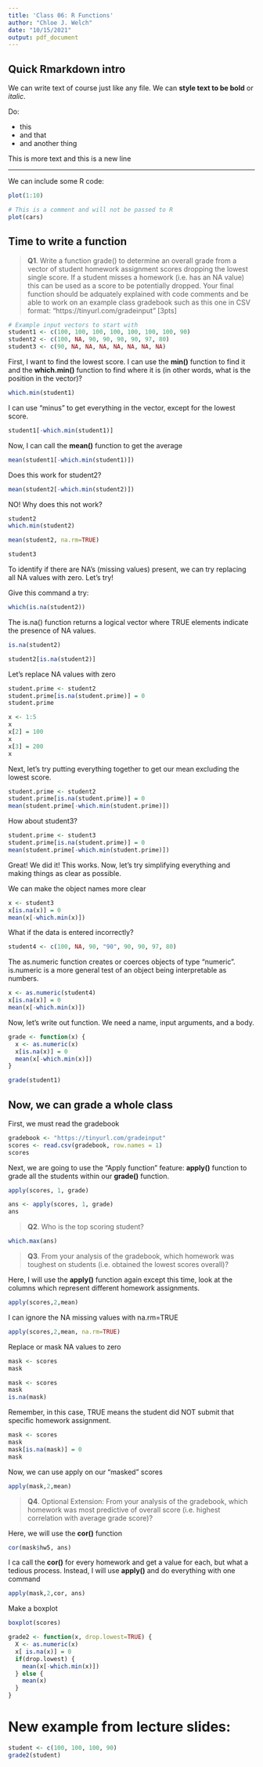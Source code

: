 ```yaml
---
title: 'Class 06: R Functions'
author: "Chloe J. Welch"
date: "10/15/2021"
output: pdf_document
---
```


## Quick Rmarkdown intro

We can write text of course just like any file. We can **style text to be bold** or *italic*.

Do:

- this
- and that
- and another thing

This is more text
and this is a new line

---

We can include some R code:

```r
plot(1:10)
```


```r
# This is a comment and will not be passed to R
plot(cars)
```


## Time to write a function

> **Q1**. Write a function grade() to determine an overall grade from a vector of student homework assignment scores dropping the lowest single score. If a student misses a homework (i.e. has an NA value) this can be used as a score to be potentially dropped. Your final function should be adquately explained with code comments and be able to work on an example class gradebook such as this one in CSV format: “https://tinyurl.com/gradeinput” [3pts]




```r
# Example input vectors to start with
student1 <- c(100, 100, 100, 100, 100, 100, 100, 90)
student2 <- c(100, NA, 90, 90, 90, 90, 97, 80)
student3 <- c(90, NA, NA, NA, NA, NA, NA, NA)
```


First, I want to find the lowest score. I can use the **min()** function to find it and the **which.min()** function to find where it is (in other words, what is the position in the vector)?

```r
which.min(student1)
```
I can use "minus" to get everything in the vector, except for the lowest score.

```r
student1[-which.min(student1)]
```

Now, I can call the **mean()** function to get the average

```r
mean(student1[-which.min(student1)])
```

Does this work for student2?
```r
mean(student2[-which.min(student2)])
```
NO!
Why does this not work?

```r
student2
which.min(student2)
```

```r
mean(student2, na.rm=TRUE)
```
```r
student3
```

To identify if there are NA's (missing values) present, we can try replacing all NA values with zero. Let's try!

Give this command a try:

```r
which(is.na(student2))
```
The is.na() function returns a logical vector where TRUE elements indicate the presence of NA values.
```r
is.na(student2)
```

```r
student2[is.na(student2)]
```

Let's replace NA values with zero

```r
student.prime <- student2
student.prime[is.na(student.prime)] = 0
student.prime
```

```r
x <- 1:5
x
x[2] = 100
x
x[3] = 200
x
```

Next, let's try putting everything together to get our mean excluding the lowest score.
```r
student.prime <- student2
student.prime[is.na(student.prime)] = 0
mean(student.prime[-which.min(student.prime)])
```

How about student3?
```r
student.prime <- student3
student.prime[is.na(student.prime)] = 0
mean(student.prime[-which.min(student.prime)])
```

Great! We did it! This works. Now, let's try simplifying everything and making things as clear as possible.

We can make the object names more clear

```r
x <- student3
x[is.na(x)] = 0
mean(x[-which.min(x)])
```

What if the data is entered incorrectly?

```r
student4 <- c(100, NA, 90, "90", 90, 90, 97, 80)
```

The as.numeric function creates or coerces objects of type "numeric". is.numeric is a more general test of an object being interpretable as numbers.

```r
x <- as.numeric(student4)
x[is.na(x)] = 0
mean(x[-which.min(x)])
```

Now, let's write out function. We need a name, input arguments, and a body.

```r
grade <- function(x) {
  x <- as.numeric(x)
  x[is.na(x)] = 0
  mean(x[-which.min(x)])
}
```

```r
grade(student1)
```

## Now, we can grade a whole class

First, we must read the gradebook 

```r
gradebook <- "https://tinyurl.com/gradeinput"
scores <- read.csv(gradebook, row.names = 1)
scores
```

Next, we are going to use the "Apply function" feature: **apply()** function to grade all the students within our **grade()** function.

```r
apply(scores, 1, grade)
```

```r
ans <- apply(scores, 1, grade)
ans
```

> **Q2**. Who is the top scoring student?

```r
which.max(ans)
```

> **Q3**. From your analysis of the gradebook, which homework was toughest on students (i.e. obtained the lowest scores overall)?

Here, I will use the **apply()** function again except this time, look at the columns which represent different homework assignments.

```r
apply(scores,2,mean)
```

I can ignore the NA missing values with na.rm=TRUE

```r
apply(scores,2,mean, na.rm=TRUE)
```

Replace or mask NA values to zero

```r
mask <- scores
mask
```

```r
mask <- scores
mask
is.na(mask)
```

Remember, in this case, TRUE means the student did NOT submit that specific homework assignment.

```r
mask <- scores
mask
mask[is.na(mask)] = 0
mask
```

Now, we can use apply on our "masked" scores

```r
apply(mask,2,mean)
```

> **Q4**. Optional Extension: From your analysis of the gradebook, which homework was most predictive of overall score (i.e. highest correlation with average grade score)?

Here, we will use the **cor()** function

```r
cor(mask$hw5, ans)
```
I ca call the **cor()** for every homework and get a value for each, but what a tedious process. Instead, I will use **apply()** and do everything with one command

```r
apply(mask,2,cor, ans)
```

Make a boxplot

```r
boxplot(scores)
```

```r
grade2 <- function(x, drop.lowest=TRUE) {
  X <- as.numeric(x)
  x[ is.na(x)] = 0
  if(drop.lowest) {
    mean(x[-which.min(x)])
  } else {
    mean(x)
  }
}
```


# New example from lecture slides:
```r
student <- c(100, 100, 100, 90)
grade2(student)
```




